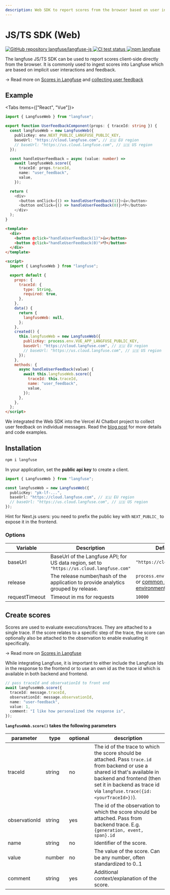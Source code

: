```yaml
---
description: Web SDK to report scores from the browser based on user interactions and feedback
---
```


# JS/TS SDK (Web)

<div className="flex flex-row flex-wrap gap-2 mt-2">
  <a href="https://github.com/langfuse/langfuse-js">
    <img
      alt="GitHub repository langfuse/langfuse-js"
      src="https://img.shields.io/badge/repo-langfuse--js-blue?style=flat-square&logo=GitHub"
    />
  </a>
  <a href="https://github.com/langfuse/langfuse-js/actions/workflows/ci.yml?query=branch%3Amain">
    <img
      src="https://img.shields.io/github/actions/workflow/status/langfuse/langfuse-js/ci.yml?style=flat-square&logo=GitHub&label=tests"
      alt="CI test status"
    />
  </a>
  <a href="https://www.npmjs.com/package/langfuse">
    <img
      src="https://img.shields.io/npm/v/langfuse?style=flat-square&label=npm+langfuse"
      alt="npm langfuse"
    />
  </a>
</div>

The langfuse JS/TS SDK can be used to report scores client-side directly from the browser. It is commonly used to ingest scores into Langfuse which are based on implicit user interactions and feedback.

→ Read more on [Scores in Langfuse](/docs/scores) and [collecting user feedback](/docs/scores/user-feedback)

## Example

<Tabs items={["React", "Vue"]}>
<Tab>

```ts
import { LangfuseWeb } from "langfuse";

export function UserFeedbackComponent(props: { traceId: string }) {
  const langfuseWeb = new LangfuseWeb({
    publicKey: env.NEXT_PUBLIC_LANGFUSE_PUBLIC_KEY,
    baseUrl: "https://cloud.langfuse.com", // 🇪🇺 EU region
    // baseUrl: "https://us.cloud.langfuse.com", // 🇺🇸 US region
  });

  const handleUserFeedback = async (value: number) =>
    await langfuseWeb.score({
      traceId: props.traceId,
      name: "user_feedback",
      value,
    });

  return (
    <div>
      <button onClick={() => handleUserFeedback(1)}>👍</button>
      <button onClick={() => handleUserFeedback(0)}>👎</button>
    </div>
  );
}
```

</Tab>
<Tab>

```html
<template>
  <div>
    <button @click="handleUserFeedback(1)">👍</button>
    <button @click="handleUserFeedback(0)">👎</button>
  </div>
</template>

<script>
  import { LangfuseWeb } from "langfuse";

  export default {
    props: {
      traceId: {
        type: String,
        required: true,
      },
    },
    data() {
      return {
        langfuseWeb: null,
      };
    },
    created() {
      this.langfuseWeb = new LangfuseWeb({
        publicKey: process.env.VUE_APP_LANGFUSE_PUBLIC_KEY,
        baseUrl: "https://cloud.langfuse.com", // 🇪🇺 EU region
        // baseUrl: "https://us.cloud.langfuse.com", // 🇺🇸 US region
      });
    },
    methods: {
      async handleUserFeedback(value) {
        await this.langfuseWeb.score({
          traceId: this.traceId,
          name: "user_feedback",
          value,
        });
      },
    },
  };
</script>
```

</Tab>
</Tabs>

We integrated the Web SDK into the Vercel AI Chatbot project to collect user feedback on individual messages. Read the [blog post](/blog/showcase-llm-chatbot) for more details and code examples.

## Installation

```sh npm2yarn
npm i langfuse
```

In your application, set the **public api key** to create a client.

```ts
import { LangfuseWeb } from "langfuse";

const langfuseWeb = new LangfuseWeb({
  publicKey: "pk-lf-...",
  baseUrl: "https://cloud.langfuse.com", // 🇪🇺 EU region
  // baseUrl: "https://us.cloud.langfuse.com", // 🇺🇸 US region
});
```

Hint for Next.js users: you need to prefix the public key with `NEXT_PUBLIC_` to expose it in the frontend.

### Options

| Variable       | Description                                                                               | Default value                                                                                                                                           |
| -------------- | ----------------------------------------------------------------------------------------- | ------------------------------------------------------------------------------------------------------------------------------------------------------- |
| baseUrl        | BaseUrl of the Langfuse API; for US data region, set to `"https://us.cloud.langfuse.com"` | `"https://cloud.langfuse.com"`                                                                                                                          |
| release        | The release number/hash of the application to provide analytics grouped by release.       | `process.env.LANGFUSE_RELEASE` or [common system environment names](https://github.com/langfuse/langfuse-js/blob/main/langfuse-core/src/release-env.ts) |
| requestTimeout | Timeout in ms for requests                                                                | `10000`                                                                                                                                                 |

## Create scores

Scores are used to evaluate executions/traces. They are attached to a single trace. If the score relates to a specific step of the trace, the score can optionally also be attached to the observation to enable evaluating it specifically.

→ Read more on [Scores in Langfuse](/docs/scores)


<Callout type="info">
  While integrating Langfuse, it is important to either include the Langfuse Ids
  in the response to the frontend or to use an own id as the trace id which is
  available in both backend and frontend.
</Callout>

```ts
// pass traceId and observationId to front end
await langfuseWeb.score({
  traceId: message.traceId,
  observationId: message.observationId,
  name: "user-feedback",
  value: 1,
  comment: "I like how personalized the response is",
});
```

**`langfuseWeb.score()` takes the following parameters**

| parameter     | type   | optional | description                                                                                                                                                                                                                         |
| ------------- | ------ | -------- | ----------------------------------------------------------------------------------------------------------------------------------------------------------------------------------------------------------------------------------- |
| traceId       | string | no       | The id of the trace to which the score should be attached. Pass `trace.id` from backend or use a shared id that's available in backend and frontend (then set it in backend as trace id via `langfuse.trace({id: <yourTraceId>})`). |
| observationId | string | yes      | The id of the observation to which the score should be attached. Pass from backend trace. E.g. `{generation, event, span}.id`                                                                                                       |
| name          | string | no       | Identifier of the score.                                                                                                                                                                                                            |
| value         | number | no       | The value of the score. Can be any number, often standardized to 0..1                                                                                                                                                               |
| comment       | string | yes      | Additional context/explanation of the score.                                                                                                                                                                                        |
